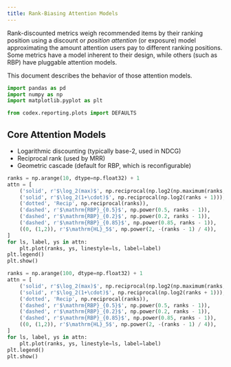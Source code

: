 ```yaml
---
title: Rank-Biasing Attention Models
---
```


Rank-discounted metrics weigh recommended items by their ranking position using
a discount or *position attention* (or exposure) model approximating the amount
attention users pay to different ranking positions.  Some metrics have a model
inherent to their design, while others (such as RBP) have pluggable attention models.

This document describes the behavior of those attention models.


```python
import pandas as pd
import numpy as np
import matplotlib.pyplot as plt
```

```python
from codex.reporting.plots import DEFAULTS
```

## Core Attention Models

- Logarithmic discounting (typically base-2, used in NDCG)
- Reciprocal rank (used by MRR)
- Geometric cascade (default for RBP, which is reconfigurable)

```python
ranks = np.arange(10, dtype=np.float32) + 1
attn = [
    ('solid', r'$\log_2(max)$', np.reciprocal(np.log2(np.maximum(ranks, 2)))),
    ('solid', r'$\log_2(1+\cdot)$', np.reciprocal(np.log2(ranks + 1))),
    ('dotted', 'Recip', np.reciprocal(ranks)),
    ('dashed', r'$\mathrm{RBP}_{0.5}$', np.power(0.5, ranks - 1)),
    ('dashed', r'$\mathrm{RBP}_{0.2}$', np.power(0.2, ranks - 1)),
    ('dashed', r'$\mathrm{RBP}_{0.85}$', np.power(0.85, ranks - 1)),
    ((0, (1,2)), r'$\mathrm{HL}_5$', np.power(2, -(ranks - 1) / 4)),
]
for ls, label, ys in attn:
    plt.plot(ranks, ys, linestyle=ls, label=label)
plt.legend()
plt.show()
```

```python
ranks = np.arange(100, dtype=np.float32) + 1
attn = [
    ('solid', r'$\log_2(max)$', np.reciprocal(np.log2(np.maximum(ranks, 2)))),
    ('solid', r'$\log_2(1+\cdot)$', np.reciprocal(np.log2(ranks + 1))),
    ('dotted', 'Recip', np.reciprocal(ranks)),
    ('dashed', r'$\mathrm{RBP}_{0.5}$', np.power(0.5, ranks - 1)),
    ('dashed', r'$\mathrm{RBP}_{0.2}$', np.power(0.2, ranks - 1)),
    ('dashed', r'$\mathrm{RBP}_{0.85}$', np.power(0.85, ranks - 1)),
    ((0, (1,2)), r'$\mathrm{HL}_5$', np.power(2, -(ranks - 1) / 4)),
]
for ls, label, ys in attn:
    plt.plot(ranks, ys, linestyle=ls, label=label)
plt.legend()
plt.show()
```
